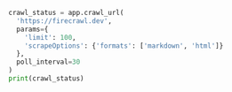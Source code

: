 ```python Python
crawl_status = app.crawl_url(
  'https://firecrawl.dev',
  params={
    'limit': 100,
    'scrapeOptions': {'formats': ['markdown', 'html']}
  },
  poll_interval=30
)
print(crawl_status)
```
